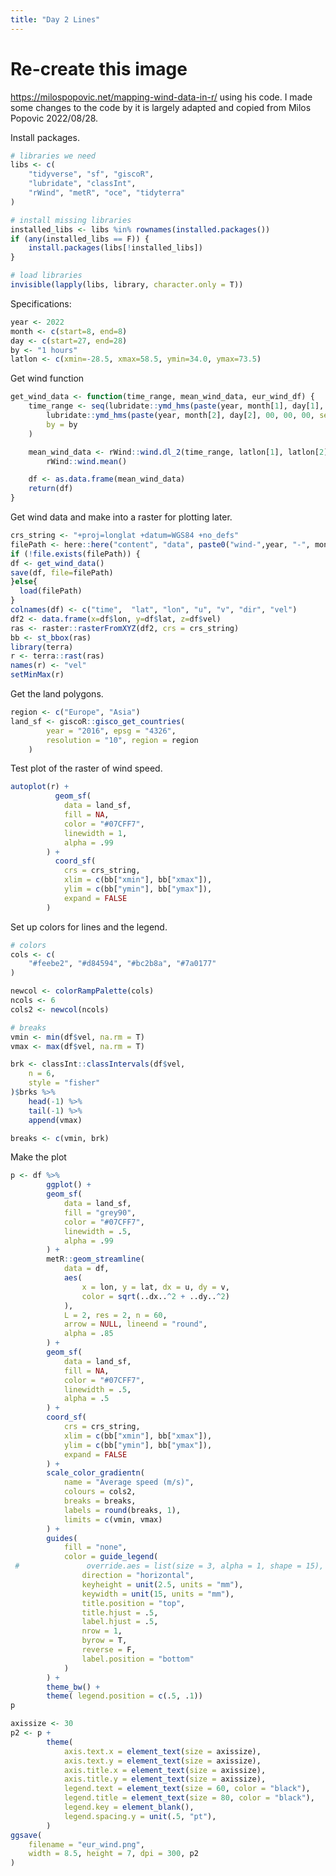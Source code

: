 ```yaml
---
title: "Day 2 Lines"
---
```


# Re-create this image

[https://milospopovic.net/mapping-wind-data-in-r/](https://milospopovic.net/mapping-wind-data-in-r/) using his code. I made some changes to the code by it is largely adapted and copied from Milos Popovic 2022/08/28.

Install packages.
```r
# libraries we need
libs <- c(
    "tidyverse", "sf", "giscoR",
    "lubridate", "classInt",
    "rWind", "metR", "oce", "tidyterra"
)

# install missing libraries
installed_libs <- libs %in% rownames(installed.packages())
if (any(installed_libs == F)) {
    install.packages(libs[!installed_libs])
}

# load libraries
invisible(lapply(libs, library, character.only = T))
```
Specifications:
```r
year <- 2022
month <- c(start=8, end=8)
day <- c(start=27, end=28)
by <- "1 hours"
latlon <- c(xmin=-28.5, xmax=58.5, ymin=34.0, ymax=73.5)
```

Get wind function
```r
get_wind_data <- function(time_range, mean_wind_data, eur_wind_df) {
    time_range <- seq(lubridate::ymd_hms(paste(year, month[1], day[1], 00, 00, 00, sep = "-")),
        lubridate::ymd_hms(paste(year, month[2], day[2], 00, 00, 00, sep = "-")),
        by = by
    )

    mean_wind_data <- rWind::wind.dl_2(time_range, latlon[1], latlon[2], latlon[3], latlon[4]) %>%
        rWind::wind.mean()

    df <- as.data.frame(mean_wind_data)
    return(df)
}
```

Get wind data and make into a raster for plotting later.
```r
crs_string <- "+proj=longlat +datum=WGS84 +no_defs"
filePath <- here::here("content", "data", paste0("wind-",year, "-", month[1],"-", day[1], ".RData"))
if (!file.exists(filePath)) {
df <- get_wind_data()
save(df, file=filePath)
}else{
  load(filePath)
}
colnames(df) <- c("time",  "lat", "lon", "u", "v", "dir", "vel")
df2 <- data.frame(x=df$lon, y=df$lat, z=df$vel)
ras <- raster::rasterFromXYZ(df2, crs = crs_string)
bb <- st_bbox(ras)
library(terra)
r <- terra::rast(ras)
names(r) <- "vel"
setMinMax(r)
```

Get the land polygons.
```r
region <- c("Europe", "Asia")
land_sf <- giscoR::gisco_get_countries(
        year = "2016", epsg = "4326",
        resolution = "10", region = region
    )
```

Test plot of the raster of wind speed.
```r
autoplot(r) +
          geom_sf(
            data = land_sf,
            fill = NA,
            color = "#07CFF7",
            linewidth = 1,
            alpha = .99
        ) +
          coord_sf(
            crs = crs_string,
            xlim = c(bb["xmin"], bb["xmax"]),
            ylim = c(bb["ymin"], bb["ymax"]),
            expand = FALSE
        )
```

Set up colors for lines and the legend.
```r
# colors
cols <- c(
    "#feebe2", "#d84594", "#bc2b8a", "#7a0177"
)

newcol <- colorRampPalette(cols)
ncols <- 6
cols2 <- newcol(ncols)

# breaks
vmin <- min(df$vel, na.rm = T)
vmax <- max(df$vel, na.rm = T)

brk <- classInt::classIntervals(df$vel,
    n = 6,
    style = "fisher"
)$brks %>%
    head(-1) %>%
    tail(-1) %>%
    append(vmax)

breaks <- c(vmin, brk)
```

Make the plot
```r
p <- df %>%
        ggplot() +
        geom_sf(
            data = land_sf,
            fill = "grey90",
            color = "#07CFF7",
            linewidth = .5,
            alpha = .99
        ) +
        metR::geom_streamline(
            data = df,
            aes(
                x = lon, y = lat, dx = u, dy = v,
                color = sqrt(..dx..^2 + ..dy..^2)
            ),
            L = 2, res = 2, n = 60,
            arrow = NULL, lineend = "round",
            alpha = .85
        ) +
        geom_sf(
            data = land_sf,
            fill = NA,
            color = "#07CFF7",
            linewidth = .5,
            alpha = .5
        ) +
        coord_sf(
            crs = crs_string,
            xlim = c(bb["xmin"], bb["xmax"]),
            ylim = c(bb["ymin"], bb["ymax"]),
            expand = FALSE
        ) +
        scale_color_gradientn(
            name = "Average speed (m/s)",
            colours = cols2,
            breaks = breaks,
            labels = round(breaks, 1),
            limits = c(vmin, vmax)
        ) +
        guides(
            fill = "none",
            color = guide_legend(
 #               override.aes = list(size = 3, alpha = 1, shape = 15),
                direction = "horizontal",
                keyheight = unit(2.5, units = "mm"),
                keywidth = unit(15, units = "mm"),
                title.position = "top",
                title.hjust = .5,
                label.hjust = .5,
                nrow = 1,
                byrow = T,
                reverse = F,
                label.position = "bottom"
            )
        ) +
        theme_bw() +
        theme( legend.position = c(.5, .1))
p
```

```r
axissize <- 30
p2 <- p +
        theme(
            axis.text.x = element_text(size = axissize),
            axis.text.y = element_text(size = axissize),
            axis.title.x = element_text(size = axissize),
            axis.title.y = element_text(size = axissize),
            legend.text = element_text(size = 60, color = "black"),
            legend.title = element_text(size = 80, color = "black"),
            legend.key = element_blank(),
            legend.spacing.y = unit(.5, "pt"),
        )
ggsave(
    filename = "eur_wind.png",
    width = 8.5, height = 7, dpi = 300, p2
)
```

